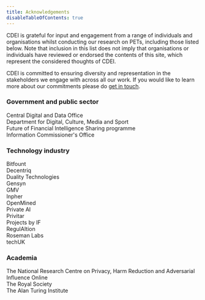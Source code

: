 ```yaml
---
title: Acknowledgements
disableTableOfContents: true
---
```



<CookieBanner />

CDEI is grateful for input and engagement from a range of individuals and organisations whilst conducting our research on PETs, including those listed below. Note that inclusion in this list does not imply that organisations or individuals have reviewed or endorsed the contents of this site, which represent the considered thoughts of CDEI.

CDEI is committed to ensuring diversity and representation in the stakeholders we engage with across all our work. If you would like to learn more about our commitments please do [get in touch](/contact-us).

### Government and public sector

Central Digital and Data Office <br />
Department for Digital, Culture, Media and Sport <br />
Future of Financial Intelligence Sharing programme <br />
Information Commissioner's Office

### Technology industry

Bitfount<br />
Decentriq<br />
Duality Technologies<br />
Gensyn<br />
GMV<br />
Inpher<br />
OpenMined <br />
Private AI<br />
Privitar<br />
Projects by IF<br />
RegulAItion<br />
Roseman Labs <br />
techUK

### Academia

The National Research Centre on Privacy, Harm Reduction and Adversarial Influence Online<br />
The Royal Society<br />
The Alan Turing Institute
